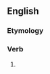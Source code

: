 ==English==

===Etymology===
{{suffix|assail|eth|lang=en}}

===Verb===
{{head|en|verb form}}

# {{en-archaic third-person singular of|assail}}